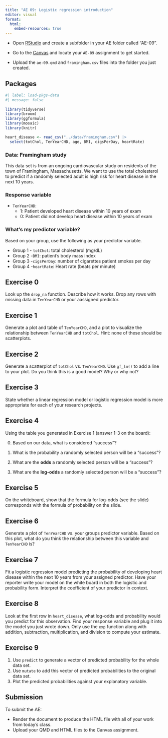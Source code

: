 ---
title: "AE 09: Logistic regression introduction"
editor: visual
format:
  html:
    embed-resources: true
---

::: callout-important
-   Open [RStudio](https://rstudio.collegeofidaho.edu/) and create a subfolder in your AE folder called "AE-09".

-   Go to the [Canvas](https://cofi.instructure.com/courses/17093/assignments/202847) and locate your `AE-09` assignment to get started.

-   Upload the `ae-09.qmd` and `framingham.csv` files into the folder you just created.
:::

## Packages

```{r}
#| label: load-pkgs-data
#| message: false
 
library(tidyverse)
library(broom)
library(ggformula)
library(mosaic)
library(knitr)

heart_disease <- read_csv("../data/framingham.csv") |>
  select(totChol, TenYearCHD, age, BMI, cigsPerDay, heartRate)
```

### Data: Framingham study

This data set is from an ongoing cardiovascular study on residents of the town of Framingham, Massachusetts. We want to use the total cholesterol to predict if a randomly selected adult is high risk for heart disease in the next 10 years.

### Response variable

-   `TenYearCHD`:
    -   1: Patient developed heart disease within 10 years of exam
    -   0: Patient did not develop heart disease within 10 years of exam

### What's my predictor variable?

Based on your group, use the following as your predictor variable.

-   Group 1 - `totChol`: total cholesterol (mg/dL)
-   Group 2 -`BMI`: patient's body mass index
-   Group 3 -`cigsPerDay`: number of cigarettes patient smokes per day
-   Group 4 -`heartRate`: Heart rate (beats per minute)

## Exercise 0

Look up the `drop_na` function. Describe how it works. Drop any rows with missing data in `TenYearCHD` or your aassigned predictor.

## Exercise 1

Generate a plot and table of `TenYearCHD`, and a plot to visualize the relationship between `TenYearCHD` and `totChol`. Hint: none of these should be scatterplots.

## Exercise 2

Generate a scatterplot of `totChol` vs. `TenYearCHD`. Use `gf_lm()` to add a line to your plot. Do you think this is a good model? Why or why not?

## Exercise 3

State whether a linear regression model or logistic regression model is more appropriate for each of your research projects.

## Exercise 4

Using the table you generated in Exercise 1 (answer 1-3 on the board):

0.  Based on our data, what is considered "success"?

1.  What is the probability a randomly selected person will be a "success"?

2.  What are the **odds** a randomly selected person will be a "success"?

3.  What are the **log-odds** a randomly selected person will be a "success"?

## Exercise 5

On the whiteboard, show that the formula for log-odds (see the slide) corresponds with the formula of probability on the slide.

## Exercise 6

Generate a plot of `TenYearCHD` vs. your groups predictor variable. Based on this plot, what do you think the relationship between this variable and `TenYearCHD` is?

## Exercise 7

Fit a logistic regression model predicting the probability of developing heart disease within the next 10 years from your assigned predictor. Have your reporter write your model on the white board in both the logistic and probability form. Interpret the coefficient of your predictor in context.

## Exercise 8

Look at the first row in `heart_disease`, what log-odds and probability would you predict for this observation. Find your response variable and plug it into the model you just wrote down. Only use the `exp` function along with addition, subtraction, multiplication, and division to compute your estimate.


## Exercise 9

1.  Use `predict` to generate a vector of predicted probability for the whole data set.
2.  Use `mutate` to add this vector of predicted probabilities to the original data set.
3.  Plot the predicted probabilities against your explanatory variable.

## Submission

::: callout-important
To submit the AE:

-   Render the document to produce the HTML file with all of your work from today's class.
-   Upload your QMD and HTML files to the Canvas assignment.
:::
